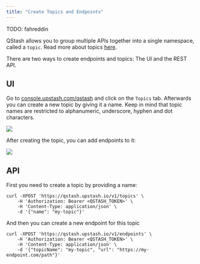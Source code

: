 ```yaml
---
title: "Create Topics and Endpoints"
---
```


TODO: fahreddin

QStash allows you to group multiple APIs together into a single namespace,
called a `topic`. Read more about topics [here](/qstash/features/topics).

There are two ways to create endpoints and topics: The UI and the REST API.

## UI

Go to [console.upstash.com/qstash](https://console.upstash.com/qstash) and click
on the `Topics` tab. Afterwards you can create a new topic by giving it a name.
Keep in mind that topic names are restricted to alphanumeric, underscore, hyphen
and dot characters.

![](/img/qstash/create_topic.png)

After creating the topic, you can add endpoints to it:

![](/img/qstash/create_endpoint.png)

## API

First you need to create a topic by providing a name:

```
curl -XPOST 'https://qstash.upstash.io/v1/topics' \
    -H 'Authorization: Bearer <QSTASH_TOKEN>' \
    -H 'Content-Type: application/json' \
    -d '{"name": "my-topic"}'
```

And then you can create a new endpoint for this topic

```
curl -XPOST 'https://qstash.upstash.io/v1/endpoints' \
    -H 'Authorization: Bearer <QSTASH_TOKEN>' \
    -H 'Content-Type: application/json' \
    -d '{"topicName": "my-topic", "url": "https://my-endpoint.com/path"}'
```
